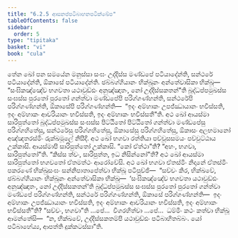 ```yaml
---
title: "6.2.5 ආසනප්පටිබාහනපටික්ඛේප"
tableOfContents: false
sidebar:
  order: 5
type: "tipitaka"
basket: "vi"
book: "cula"
---
```



<DynamicBreadcrumb />

<Division number="313" book="cula">

<Paragraph number="1347" book="cula">
තේන ඛෝ පන සමයේන මනුස්සා සංඝං උද්දිස්ස මණ්ඩපේ පටියාදේන්ති, සන්ථරේ පටියාදේන්ති, ඕකාසේ පටියාදේන්ති. ඡබ්බග්ගියානං භික්ඛූනං අන්තේවාසිකා භික්ඛූ—  “සංඝිකඤ්ඤේව භගවතා යථාවුඩ්ඪං අනුඤ්ඤාතං, නෝ උද්දිස්සකතන්”ති බුද්ධප්පමුඛස්ස සංඝස්ස පුරතෝ පුරතෝ ගන්ත්වා මණ්ඩපේපි පරිග්ගණ්හන්ති, සන්ථරේපි පරිග්ගණ්හන්ති, ඕකාසේපි පරිග්ගණ්හන්ති—  “ඉදං අම්හාකං උපජ්ඣායානං භවිස්සති, ඉදං අම්හාකං ආචරියානං භවිස්සති, ඉදං අම්හාකං භවිස්සතී”ති. අථ ඛෝ ආයස්මා සාරිපුත්තෝ බුද්ධප්පමුඛස්ස සංඝස්ස පිට්ඨිතෝ පිට්ඨිතෝ ගන්ත්වා මණ්ඩපේසු පරිග්ගහිතේසු, සන්ථරේසු පරිග්ගහිතේසු, ඕකාසේසු පරිග්ගහිතේසු, ඕකාසං අලභමානෝ අඤ්ඤතරස්මිං රුක්ඛමූලේ නිසීදි. අථ ඛෝ භගවා රත්තියා පච්චූසසමයං පච්චුට්ඨාය උක්කාසි. ආයස්මාපි සාරිපුත්තෝ උක්කාසි. “කෝ ඒත්ථා”ති? “අහං, භගවා, සාරිපුත්තෝ”ති. “කිස්ස ත්වං, සාරිපුත්ත, ඉධ නිසින්නෝ”ති? අථ ඛෝ ආයස්මා සාරිපුත්තෝ භගවතෝ ඒතමත්ථං ආරෝචේසි. අථ ඛෝ භගවා ඒතස්මිං නිදානේ ඒතස්මිං පකරණේ භික්ඛුසංඝං සන්නිපාතාපේත්වා භික්ඛූ පටිපුච්ඡි—  “සච්චං කිර, භික්ඛවේ, ඡබ්බග්ගියානං භික්ඛූනං අන්තේවාසිකා භික්ඛූ—  ‘සංඝිකඤ්ඤේව භගවතා යථාවුඩ්ඪං අනුඤ්ඤාතං, නෝ උද්දිස්සකතන්’ති බුද්ධප්පමුඛස්ස සංඝස්ස පුරතෝ පුරතෝ ගන්ත්වා මණ්ඩපේ පරිග්ගණ්හන්ති, සන්ථරේ පරිග්ගණ්හන්ති, ඕකාසේ පරිග්ගණ්හන්ති—  ඉදං අම්හාකං උපජ්ඣායානං භවිස්සති, ඉදං අම්හාකං ආචරියානං භවිස්සති, ඉදං අම්හාකං භවිස්සතී”ති? “සච්චං, භගවා”ති …පේ…  විගරහිත්වා …පේ…  ධම්මිං කථං කත්වා භික්ඛූ ආමන්තේසි—  “න, භික්ඛවේ, උද්දිස්සකතම්පි යථාවුඩ්ඪං පටිබාහිතබ්බං. යෝ පටිබාහේය්‍ය, ආපත්ති දුක්කටස්සා”ති.
</Paragraph>
</Division>